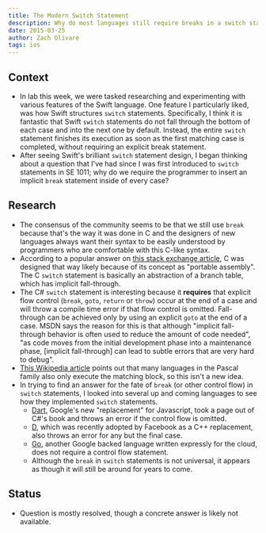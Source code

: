 ```yaml
---
title: The Modern Switch Statement
description: Why do most languages still require breaks in a switch statement? Is Swift the beginning of the end for these break statements?
date: 2015-03-25
author: Zach Olivare
tags: ios
---
```



## Context

- In lab this week, we were tasked researching and experimenting with various features of the Swift language. One feature I particularly liked, was how Swift structures `switch` statements. Specifically, I think it is fantastic that Swift `switch` statements do not fall through the bottom of each case and into the next one by default. Instead, the entire `switch` statement finishes its execution as soon as the first matching case is completed, without requiring an explicit break statement.
- After seeing Swift's brilliant `switch` statement design, I began thinking about a question that I've had since I was first introduced to `switch` statements in SE 1011; why do we require the programmer to insert an implicit `break` statement inside of every case?

## Research

- The consensus of the community seems to be that we still use `break` because that's the way it was done in C and the designers of new languages always want their syntax to be easily understood by programmers who are comfortable with this C-like syntax.
- According to a popular answer on [this stack exchange article](http://programmers.stackexchange.com/questions/162574/why-do-we-have-to-use-break-in-switch), C was designed that way likely because of its concept as "portable assembly". The C `switch` statement is basically an abstraction of a branch table, which has implicit fall-through.
- The C# `switch` statement is interesting because it **requires** that explicit flow control (`break`, `goto`, `return` or `throw`) occur at the end of a case and will throw a compile time error if that flow control is omitted. Fall-through can be achieved only by using an explicit `goto` at the end of a case. MSDN says the reason for this is that although "implicit fall-through behavior is often used to reduce the amount of code needed", "as code moves from the initial development phase into a maintenance phase, [implicit fall-through] can lead to subtle errors that are very hard to debug".
- [This Wikipedia article](http://en.wikipedia.org/wiki/Switch_statement) points out that many languages in the Pascal family also only execute the matching block, so this isn't a new idea.
- In trying to find an answer for the fate of `break` (or other control flow) in `switch` statements, I looked into several up and coming languages to see how they implemented `switch` statements.
  - [Dart](https://www.dartlang.org/dart-tips/dart-tips-ep-8.html), Google's new "replacement" for Javascript, took a page out of C#'s book and throws an error if the control flow is omitted.
  - [D](http://dlang.org/statement.html#SwitchStatement), which was recently adopted by Facebook as a C++ replacement, also throws an error for any but the final case.
  - [Go](https://golang.org/ref/spec#Switch_statements), another Google backed language written expressly for the cloud, does not require a control flow statement.
  - Although the `break` in `switch` statements is not universal, it appears as though it will still be around for years to come.

## Status

- Question is mostly resolved, though a concrete answer is likely not available.
